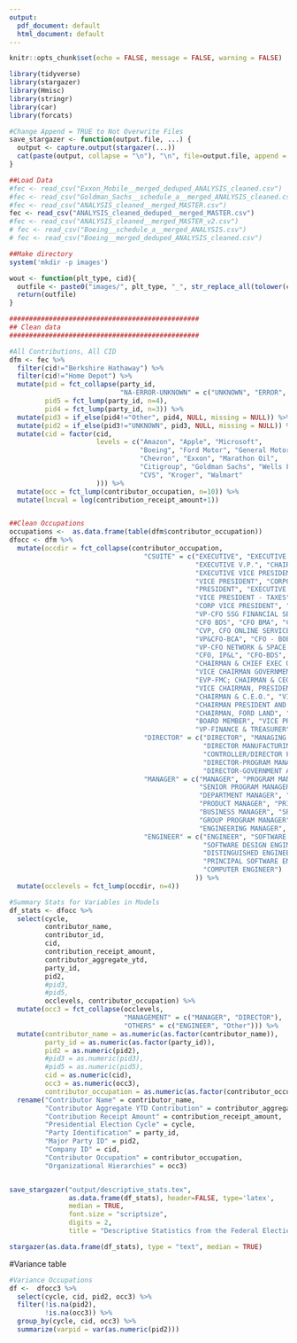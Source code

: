 ```yaml
---
output:
  pdf_document: default
  html_document: default
---
```




```r
knitr::opts_chunk$set(echo = FALSE, message = FALSE, warning = FALSE)

library(tidyverse)
library(stargazer)
library(Hmisc)
library(stringr)
library(car)
library(forcats)

#Change Append = TRUE to Not Overwrite Files
save_stargazer <- function(output.file, ...) {
  output <- capture.output(stargazer(...))
  cat(paste(output, collapse = "\n"), "\n", file=output.file, append = FALSE)
}
```



```r
##Load Data
#fec <- read_csv("Exxon_Mobile__merged_deduped_ANALYSIS_cleaned.csv")
#fec <- read_csv("Goldman_Sachs__schedule_a__merged_ANALYSIS_cleaned.csv")
#fec <- read_csv("ANALYSIS_cleaned__merged_MASTER.csv")
fec <- read_csv("ANALYSIS_cleaned_deduped__merged_MASTER.csv")
#fec <- read_csv("ANALYSIS_cleaned__merged_MASTER_v2.csv")
# fec <- read_csv("Boeing__schedule_a__merged_ANALYSIS.csv")
# fec <- read_csv("Boeing__merged_deduped_ANALYSIS_cleaned.csv")

##Make directory
system('mkdir -p images')

wout <- function(plt_type, cid){
  outfile <- paste0("images/", plt_type, "_", str_replace_all(tolower(cid), " ", "_"), ".png")
  return(outfile)
}

################################################
## Clean data
################################################

#All Contributions, All CID
dfm <- fec %>% 
  filter(cid!="Berkshire Hathaway") %>% 
  filter(cid!="Home Depot") %>% 
  mutate(pid = fct_collapse(party_id,
                            "NA-ERROR-UNKNOWN" = c("UNKNOWN", "ERROR", "NONE", "None")),
         pid5 = fct_lump(party_id, n=4),
         pid4 = fct_lump(party_id, n=3)) %>% 
  mutate(pid3 = if_else(pid4!="Other", pid4, NULL, missing = NULL)) %>% 
  mutate(pid2 = if_else(pid3!="UNKNOWN", pid3, NULL, missing = NULL)) %>% 
  mutate(cid = factor(cid, 
                      levels = c("Amazon", "Apple", "Microsoft",
                                 "Boeing", "Ford Motor", "General Motors",
                                 "Chevron", "Exxon", "Marathon Oil",
                                 "Citigroup", "Goldman Sachs", "Wells Fargo",
                                 "CVS", "Kroger", "Walmart"
                      ))) %>% 
  mutate(occ = fct_lump(contributor_occupation, n=10)) %>% 
  mutate(lncval = log(contribution_receipt_amount+1)) 


##Clean Occupations
occupations <-  as.data.frame(table(dfm$contributor_occupation))
dfocc <- dfm %>% 
  mutate(occdir = fct_collapse(contributor_occupation,
                                  "CSUITE" = c("EXECUTIVE", "EXECUTIVE VICE PRESIDENT", "CHIEF EXECUTIVE OFFICER",
                                               "EXECUTIVE V.P.", "CHAIRMAN & CHIEF EXECUTIVE OFFICER", "EXECUTIVE VP",
                                               "EXECUTIVE VICE PRESIDENT, DOWNSTREAM", "PRESIDENT & CHIEF EXECUTIVE OFFICER",
                                               "VICE PRESIDENT", "CORPORATE VICE PRESIDENT", "SENIOR VICE PRESIDENT",
                                               "PRESIDENT", "EXECUTIVE VICE PRESIDENT", "SENIOR VICE PRESIDENT/INVEST",
                                               "VICE PRESIDENT - TAXES", "PRESIDENT & CEO", "PRESIDENT AND CEO",
                                               "CORP VICE PRESIDENT", "SR. VICE PRESIDENT", "CFO", "BUSINESS CFO",
                                               "VP-CFO SSG FINANCIAL SERVICES", "VP & CFO - IDS", "VP CFO BOEING INTERNATIONAL",
                                               "CFO BDS", "CFO BMA", "CFO EO&T", "VP & CFO-BCA", "EVP, CORPORATE PRESIDENT & CFO",
                                               "CVP, CFO ONLINE SERVICES", "DIR-FIN REV MGMT CFO ASIA-PAC", "VP-CFO TECHNOLOGY",
                                               "VP&CFO-BCA", "CFO - BOEING CAPITAL", "EVP&CFO", "SR VP & CFO - IDS", "CORP VP & CFO, MBD",
                                               "VP-CFO NETWORK & SPACE SYSTEMS", "VP/CFO - FINL SERVICES", "CFO, OSD STRATEGIC ALLIANCES",
                                               "CFO, IP&L", "CFO-BDS", "VICE CHAIRMAN", "CHAIRMAN", "CHAIRMAN AND CEO", 
                                               "CHAIRMAN & CHIEF EXEC OFF", "CHAIRMAN PRESIDENT & CEO", "CHAIRMAN & CEO", "CHAIRMAN/CEO",
                                               "VICE CHAIRMAN GOVERNMENT REL.", "VICE CHAIRMAN, PRES & CEO BCA", "SVP-TREASURER & BCC CHAIR",
                                               "EVP-FMC; CHAIRMAN & CEO, FC", "COUNTRY CHAIR KOREA & GSC CALTEX RES D", 
                                               "VICE CHAIRMAN, PRESIDENT & COO", "CHAIRMAN & CHIEF SOFTWARE ARCH", "COUNTRY CHAIR KOREA & GSC", 
                                               "CHAIRMAN & C.E.O.", "VICE CHAIRMAN OF THE BOARD","CHAIRMAN OF THE BOARD", 
                                               "CHAIRMAN PRESIDENT AND CEO", "GVP, CHAIRMAN, PRES. & CEO,", "VICE CHAIRMAN & CHIEF FINANC",
                                               "CHAIRMAN, FORD LAND", "CHAIRMAN,PRESIDENT & CEO", "VICE-CHAIRMAN", "CHAIRMAN, PRESIDENT & CEO",
                                               "BOARD MEMBER", "VICE PRESIDENT AND TREASURER", "VICE PRESIDENT/ASSISTANT TREASURER", 
                                               "VP-FINANCE & TREASURER"),
                                  "DIRECTOR" = c("DIRECTOR", "MANAGING DIRECTOR", "ENGINEERING DIRECTOR", "DIRECTOR,NON-TECH", 
                                                 "DIRECTOR MANUFACTURING ENGRG", "PROCESS DIRECTOR", "DIRECTOR-MARKETING&SALES", 
                                                 "CONTROLLER/DIRECTOR FINANCE", "EXECUTIVE DIRECTOR", "SENIOR DIRECTOR", 
                                                 "DIRECTOR-PROGRAM MANAGEMENT", "DIRECTOR-ENGINEERING ACTIVITY", "DIRECTOR, TECHNICAL",
                                                 "DIRECTOR-GOVERNMENT AFFAIRS", "CREATIVE DIRECTOR", "DIRECTOR OR EXEC DIRECTOR", "DIRECTOR-FINANCE"),
                                  "MANAGER" = c("MANAGER", "PROGRAM MANAGER", "GENERAL MANAGER", "PROJECT MANAGER",
                                                "SENIOR PROGRAM MANAGER", "SR CONSULTANT/MANAGER", "PROGRAM MANAGEMENT SPEC M", 
                                                "DEPARTMENT MANAGER", "PRINCIPAL PROGRAM MANAGER", "MARKETING MANAGER", "PROGRAM MANAGER II",
                                                "PRODUCT MANAGER", "PRINCIPAL PROGRAM MANAGER LEAD", "DEVELOPMENT MANAGER", 
                                                "BUSINESS MANAGER", "SR MANAGER,NON-TECHNICAL", "FINANCE MANAGER",
                                                "GROUP PROGRAM MANAGER", "GROUP MANAGER", "COMMERCIAL REL MANAGEMENT MANAGER", 
                                                "ENGINEERING MANAGER", "LEAD PROGRAM MANAGER", "ENGINEERING GROUP MANAGER"),
                                  "ENGINEER" = c("ENGINEER", "SOFTWARE ENGINEER", "SENIOR SOFTWARE ENGINEER", 
                                                 "SOFTWARE DESIGN ENGINEER", "ENGINEERING MULTI-SKILL MGR M",
                                                 "DISTINGUISHED ENGINEER", "SOFTWARE DEVELOPMENT ENGINEER",
                                                 "PRINCIPAL SOFTWARE ENGINEER", "SYSTEMS ENGINEER", "ELECTRICAL ENGINEER",
                                                 "COMPUTER ENGINEER")
                                               )) %>% 
  mutate(occlevels = fct_lump(occdir, n=4))
```





```r

#Summary Stats for Variables in Models
df_stats <- dfocc %>% 
  select(cycle, 
         contributor_name,
         contributor_id,
         cid, 
         contribution_receipt_amount,
         contributor_aggregate_ytd,         
         party_id,
         pid2,
         #pid3, 
         #pid5, 
         occlevels, contributor_occupation) %>% 
  mutate(occ3 = fct_collapse(occlevels,
                             "MANAGEMENT" = c("MANAGER", "DIRECTOR"),
                             "OTHERS" = c("ENGINEER", "Other"))) %>% 
  mutate(contributor_name = as.numeric(as.factor(contributor_name)),
         party_id = as.numeric(as.factor(party_id)),
         pid2 = as.numeric(pid2),
         #pid3 = as.numeric(pid3),
         #pid5 = as.numeric(pid5),
         cid = as.numeric(cid),
         occ3 = as.numeric(occ3),
         contributor_occupation = as.numeric(as.factor(contributor_occupation))) %>% 
  rename("Contributor Name" = contributor_name,
         "Contributor Aggregate YTD Contribution" = contributor_aggregate_ytd,
         "Contribution Receipt Amount" = contribution_receipt_amount,
         "Presidential Election Cycle" = cycle,
         "Party Identification" = party_id,
         "Major Party ID" = pid2,
         "Company ID" = cid,
         "Contributor Occupation" = contributor_occupation,
         "Organizational Hierarchies" = occ3)


save_stargazer("output/descriptive_stats.tex",
               as.data.frame(df_stats), header=FALSE, type='latex',
               median = TRUE,
               font.size = "scriptsize",
               digits = 2,
               title = "Descriptive Statistics from the Federal Election Commission API" )

stargazer(as.data.frame(df_stats), type = "text", median = TRUE)
```


#Variance table

```r
#Variance Occupations
df <-  dfocc3 %>%
  select(cycle, cid, pid2, occ3) %>% 
  filter(!is.na(pid2),
         !is.na(occ3)) %>% 
  group_by(cycle, cid, occ3) %>% 
  summarize(varpid = var(as.numeric(pid2)))


```

